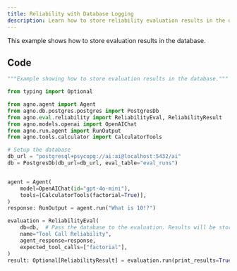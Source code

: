 ```yaml
---
title: Reliability with Database Logging
description: Learn how to store reliability evaluation results in the database.
---
```


This example shows how to store evaluation results in the database.

## Code

```python
"""Example showing how to store evaluation results in the database."""

from typing import Optional

from agno.agent import Agent
from agno.db.postgres.postgres import PostgresDb
from agno.eval.reliability import ReliabilityEval, ReliabilityResult
from agno.models.openai import OpenAIChat
from agno.run.agent import RunOutput
from agno.tools.calculator import CalculatorTools

# Setup the database
db_url = "postgresql+psycopg://ai:ai@localhost:5432/ai"
db = PostgresDb(db_url=db_url, eval_table="eval_runs")


agent = Agent(
    model=OpenAIChat(id="gpt-4o-mini"),
    tools=[CalculatorTools(factorial=True)],
)
response: RunOutput = agent.run("What is 10!?")

evaluation = ReliabilityEval(
    db=db,  # Pass the database to the evaluation. Results will be stored in the database.
    name="Tool Call Reliability",
    agent_response=response,
    expected_tool_calls=["factorial"],
)
result: Optional[ReliabilityResult] = evaluation.run(print_results=True)
```